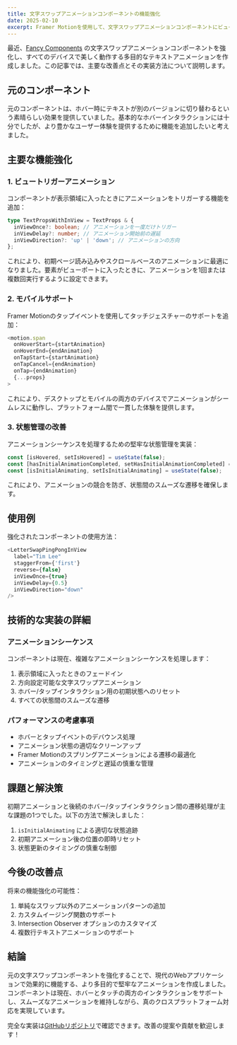 ```yaml
---
title: 文字スワップアニメーションコンポーネントの機能強化
date: 2025-02-10
excerpt: Framer Motionを使用して、文字スワップアニメーションコンポーネントにビュートリガーとモバイルサポートを追加する方法。
---
```


最近、[Fancy Components](https://www.fancycomponents.dev/docs/components/text/letter-swap) の文字スワップアニメーションコンポーネントを強化し、すべてのデバイスで美しく動作する多目的なテキストアニメーションを作成しました。この記事では、主要な改善点とその実装方法について説明します。

## 元のコンポーネント

元のコンポーネントは、ホバー時にテキストが別のバージョンに切り替わるという素晴らしい効果を提供していました。基本的なホバーインタラクションには十分でしたが、より豊かなユーザー体験を提供するために機能を追加したいと考えました。

## 主要な機能強化

### 1. ビュートリガーアニメーション

コンポーネントが表示領域に入ったときにアニメーションをトリガーする機能を追加：

```typescript
type TextPropsWithInView = TextProps & {
  inViewOnce?: boolean; // アニメーションを一度だけトリガー
  inViewDelay?: number; // アニメーション開始前の遅延
  inViewDirection?: 'up' | 'down'; // アニメーションの方向
};
```

これにより、初期ページ読み込みやスクロールベースのアニメーションに最適になりました。要素がビューポートに入ったときに、アニメーションを1回または複数回実行するように設定できます。

### 2. モバイルサポート

Framer Motionのタップイベントを使用してタッチジェスチャーのサポートを追加：

```typescript
<motion.span
  onHoverStart={startAnimation}
  onHoverEnd={endAnimation}
  onTapStart={startAnimation}
  onTapCancel={endAnimation}
  onTap={endAnimation}
  {...props}
>
```

これにより、デスクトップとモバイルの両方のデバイスでアニメーションがシームレスに動作し、プラットフォーム間で一貫した体験を提供します。

### 3. 状態管理の改善

アニメーションシーケンスを処理するための堅牢な状態管理を実装：

```typescript
const [isHovered, setIsHovered] = useState(false);
const [hasInitialAnimationCompleted, setHasInitialAnimationCompleted] = useState(false);
const [isInitialAnimating, setIsInitialAnimating] = useState(false);
```

これにより、アニメーションの競合を防ぎ、状態間のスムーズな遷移を確保します。

## 使用例

強化されたコンポーネントの使用方法：

```typescript
<LetterSwapPingPongInView
  label="Tim Lee"
  staggerFrom={'first'}
  reverse={false}
  inViewOnce={true}
  inViewDelay={0.5}
  inViewDirection="down"
/>
```

## 技術的な実装の詳細

### アニメーションシーケンス

コンポーネントは現在、複雑なアニメーションシーケンスを処理します：

1. 表示領域に入ったときのフェードイン
2. 方向設定可能な文字スワップアニメーション
3. ホバー/タップインタラクション用の初期状態へのリセット
4. すべての状態間のスムーズな遷移

### パフォーマンスの考慮事項

- ホバーとタップイベントのデバウンス処理
- アニメーション状態の適切なクリーンアップ
- Framer Motionのスプリングアニメーションによる遷移の最適化
- アニメーションのタイミングと遅延の慎重な管理

## 課題と解決策

初期アニメーションと後続のホバー/タップインタラクション間の遷移処理が主な課題の1つでした。以下の方法で解決しました：

1. `isInitialAnimating` による適切な状態追跡
2. 初期アニメーション後の位置の即時リセット
3. 状態更新のタイミングの慎重な制御

## 今後の改善点

将来の機能強化の可能性：

1. 単純なスワップ以外のアニメーションパターンの追加
2. カスタムイージング関数のサポート
3. Intersection Observer オプションのカスタマイズ
4. 複数行テキストアニメーションのサポート

## 結論

元の文字スワップコンポーネントを強化することで、現代のWebアプリケーションで効果的に機能する、より多目的で堅牢なアニメーションを作成しました。コンポーネントは現在、ホバーとタッチの両方のインタラクションをサポートし、スムーズなアニメーションを維持しながら、真のクロスプラットフォーム対応を実現しています。

完全な実装は[GitHubリポジトリ](https://github.com/timleecoder42/betterhiretimlee.now/blob/main/src/components/ui/letter-swap.tsx)で確認できます。改善の提案や貢献を歓迎します！
